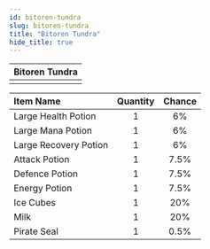 ```yaml
---
id: bitoren-tundra
slug: bitoren-tundra
title: "Bitoren Tundra"
hide_title: true
---
```



| Bitoren Tundra |
| :------------: |
| <MapIcon iconId="134"/> |

|Item Name|Quantity|Chance|
|:--|:-:|:-:|
| <ItemIcon iconId="1004" height="32" /> Large Health Potion|1|6%|
| <ItemIcon iconId="1007" height="32" /> Large Mana Potion|1|6%|
| <ItemIcon iconId="1010" height="32" /> Large Recovery Potion|1|6%|
| <ItemIcon iconId="1246" height="32" /> Attack Potion|1|7.5%|
| <ItemIcon iconId="1247" height="32" /> Defence Potion|1|7.5%|
| <ItemIcon iconId="1248" height="32" /> Energy Potion|1|7.5%|
| <ItemIcon iconId="2307" height="32" /> Ice Cubes|1|20%|
| <ItemIcon iconId="2308" height="32" /> Milk|1|20%|
| <ItemIcon iconId="1440" height="32" /> Pirate Seal|1|0.5%|

